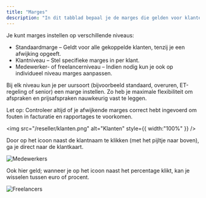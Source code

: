 ```yaml
---
title: "Marges"
description: "In dit tabblad bepaal je de marges die gelden voor klanten, medewerkers en freelancers die aan deze reseller zijn gekoppeld. Deze marges vormen de basis voor de berekening van de opbrengsten en zijn essentieel voor een correcte financiële afhandeling."
---
```


Je kunt marges instellen op verschillende niveaus:

- Standaardmarge – Geldt voor alle gekoppelde klanten, tenzij je een afwijking opgeeft.
- Klantniveau – Stel specifieke marges in per klant.
- Medewerker- of freelancerniveau – Indien nodig kun je ook op individueel niveau marges aanpassen.

Bij elk niveau kun je per uursoort (bijvoorbeeld standaard, overuren, ET-regeling of senior) een marge instellen. Zo heb je maximale flexibiliteit om afspraken en prijsafspraken nauwkeurig vast te leggen.

Let op: Controleer altijd of je afwijkende marges correct hebt ingevoerd om fouten in facturatie en rapportages te voorkomen.

<img
  src="/reseller/klanten.png"
  alt="Klanten"
  style={{ width:"100%" }}
/>

<Tip>
  Door op het icoon naast de klantnaam te klikken (met het pijltje naar boven), ga je direct naar de klantkaart.
</Tip>

![Medewerkers](/reseller/medewerkers.png)

<Tip>
  Ook hier geld; wanneer je op het icoon naast het percentage klikt, kan je wisselen tussen euro of procent.
</Tip>

![Freelancers](/reseller/freelancers.png)
